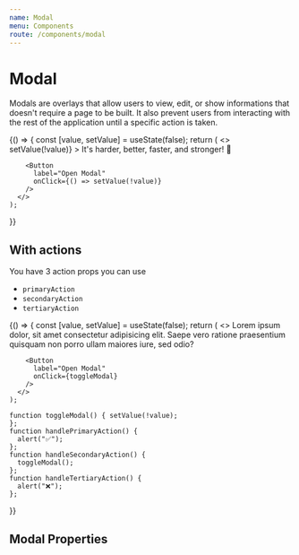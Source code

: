 ```yaml
---
name: Modal
menu: Components
route: /components/modal
---
```



# Modal

<ComponentStatus stage="pre" responsive="no" accessible="no" />

Modals are overlays that allow users to view, edit, or show informations that
doesn't require a page to be built. It also prevent users from interacting with
the rest of the application until a specific action is taken.

<Playground>
  {() => {
    const [value, setValue] = useState(false);
    return (
      <>
        <Modal
          title="We've updated Jobber"
          open={value}
          onRequestClose={() => setValue(!value)}
        >
          <Content padded={true}>
            <Text>
              It's harder, better, faster, and stronger! 🤖
            </Text>
          </Content>
        </Modal>

        <Button
          label="Open Modal"
          onClick={() => setValue(!value)}
        />
      </>
    );

}}

</Playground>

## With actions

You have 3 action props you can use

- `primaryAction`
- `secondaryAction`
- `tertiaryAction`

<Playground>
  {() => {
    const [value, setValue] = useState(false);
    return (
      <>
        <Modal
          title="Hold the phone!"
          open={value}
          primaryAction={{ label: "Submit", onClick: handlePrimaryAction }}
          secondaryAction={{ label: "Cancel", onClick: handleSecondaryAction }}
          tertiaryAction={{ label: "Delete", onClick: handleTertiaryAction }}
          onRequestClose={toggleModal}
        >
          <Content padded={true}>
            <Text>
              Lorem ipsum dolor, sit amet consectetur adipisicing elit. Saepe vero ratione praesentium quisquam non porro ullam maiores iure, sed odio?
            </Text>
          </Content>
        </Modal>

        <Button
          label="Open Modal"
          onClick={toggleModal}
        />
      </>
    );

    function toggleModal() { setValue(!value);
    };
    function handlePrimaryAction() {
      alert("✅");
    };
    function handleSecondaryAction() {
      toggleModal();
    };
    function handleTertiaryAction() {
      alert("❌");
    };

}}

</Playground>

## Modal Properties

<Props of={Modal} />
